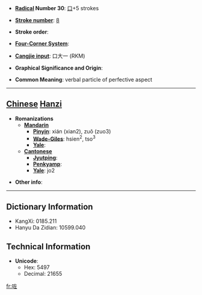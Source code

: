 * '''[[Wiktionary:Chinese radical index| Radical]] Number 30''': [[Wiktionary:Chinese radical index 口|口]]+5 strokes

* '''[[Wiktionary:Chinese total strokes index|Stroke number]]''': [[Wiktionary:Chinese total strokes index 8|8]]

* '''Stroke order''': 

* '''[[Wiktionary:Chinese four corner index|Four-Corner System]]''': 

* '''[[Wiktionary:Chinese Cangjie index|Cangjie input]]''': 口大一 (RKM)

* '''Graphical Significance and Origin''': 

* '''Common Meaning''': verbal particle of perfective aspect

----

== [[Chinese]] [[Hanzi]] ==

* '''Romanizations'''
** '''[[Mandarin]]'''
*** '''[[Pinyin]]''': xián (xian2), zuǒ (zuo3)
*** '''[[Wade-Giles]]''': hsien<sup>2</sup>, tso<sup>3</sup>
*** '''[[Yale]]''': 
** '''[[Cantonese]]'''
*** '''[[Jyutping]]''':
*** '''[[Penkyamp]]''': 
*** '''[[Yale]]''': jo2

* '''Other info''': 

----

== Dictionary Information ==

* KangXi: 0185.211
* Hanyu Da Zidian: 10599.040

== Technical Information ==

* '''Unicode''':
** Hex: 5497
** Decimal: 21655

[[fr:咗]]